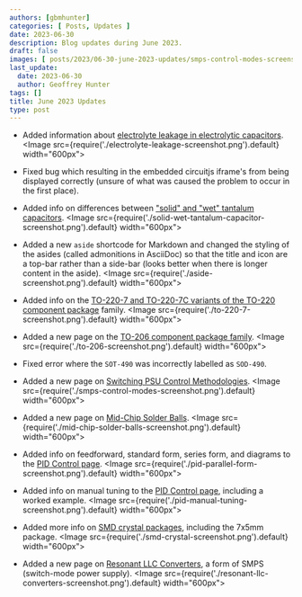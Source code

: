 ```yaml
---
authors: [gbmhunter]
categories: [ Posts, Updates ]
date: 2023-06-30
description: Blog updates during June 2023.
draft: false
images: [ posts/2023/06-30-june-2023-updates/smps-control-modes-screenshot.png, posts/2023/06-30-june-2023-updates/mid-chip-solder-balls-screenshot.png, /posts/2023/06-30-june-2023-updates/pid-parallel-form-screenshot.png ]
last_update:
  date: 2023-06-30
  author: Geoffrey Hunter
tags: []
title: June 2023 Updates
type: post
---
```


* Added information about [electrolyte leakage in electrolytic capacitors](/electronics/components/capacitors/#electrolyte-leakage).
    <Image src={require('./electrolyte-leakage-screenshot.png').default} width="600px"></Image>

* Fixed bug which resulting in the embedded circuitjs iframe's from being displayed correctly (unsure of what was caused the problem to occur in the first place).

* Added info on differences between ["solid" and "wet" tantalum capacitors](/electronics/components/capacitors/#solid-tantalum-capacitors).
    <Image src={require('./solid-wet-tantalum-capacitor-screenshot.png').default} width="600px"></Image>

* Added a new `aside` shortcode for Markdown and changed the styling of the asides (called admonitions in AsciiDoc) so that the title and icon are a top-bar rather than a side-bar (looks better when there is longer content in the aside).
    <Image src={require('./aside-screenshot.png').default} width="600px"></Image>

* Added info on the [TO-220-7 and TO-220-7C variants of the TO-220 component package](/pcb-design/component-packages/to-220-component-package/#to-220-7) family.
    <Image src={require('./to-220-7-screenshot.png').default} width="600px"></Image>

* Added a new page on the [TO-206 component package family](/pcb-design/component-packages/to-206-component-package/).
    <Image src={require('./to-206-screenshot.png').default} width="600px"></Image>

* Fixed error where the `SOT-490` was incorrectly labelled as `SOD-490`.

* Added a new page on [Switching PSU Control Methodologies](/electronics/components/power-regulators/switch-mode-power-supplies-smps/control-methodologies/).
    <Image src={require('./smps-control-modes-screenshot.png').default} width="600px"></Image>

* Added a new page on [Mid-Chip Solder Balls](/pcb-design/mid-chip-solder-balls/).
    <Image src={require('./mid-chip-solder-balls-screenshot.png').default} width="600px"></Image>

* Added info on feedforward, standard form, series form, and diagrams to the [PID Control page](/programming/general/pid-control/).
    <Image src={require('./pid-parallel-form-screenshot.png').default} width="600px"></Image>

* Added info on manual tuning to the [PID Control page](/programming/general/pid-control/), including a worked example.
    <Image src={require('./pid-manual-tuning-screenshot.png').default} width="600px"></Image>

* Added more info on [SMD crystal packages](/pcb-design/component-packages/crystal-packages/), including the 7x5mm package.
    <Image src={require('./smd-crystal-screenshot.png').default} width="600px"></Image>

* Added a new page on [Resonant LLC Converters](/electronics/components/power-regulators/switch-mode-power-supplies-smps/resonant-llc-converters/), a form of SMPS (switch-mode power supply).
    <Image src={require('./resonant-llc-converters-screenshot.png').default} width="600px"></Image>
